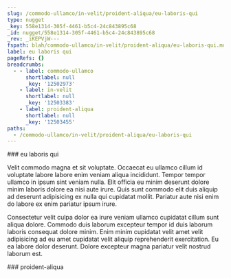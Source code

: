 ```yaml
---
slug: /commodo-ullamco/in-velit/proident-aliqua/eu-laboris-qui
type: nugget
_key: 558e1314-305f-4461-b5c4-24c843895c68
_id: nugget/558e1314-305f-4461-b5c4-24c843895c68
_rev: _iKEPVjW---
fspath: blah/commodo-ullamco/in-velit/proident-aliqua/eu-laboris-qui.md
label: eu laboris qui
pageRefs: {}
breadcrumbs:
  - - label: commodo-ullamco
      shortlabel: null
      _key: '12502973'
    - label: in-velit
      shortlabel: null
      _key: '12503383'
    - label: proident-aliqua
      shortlabel: null
      _key: '12503455'
paths:
  - /commodo-ullamco/in-velit/proident-aliqua/eu-laboris-qui
---
```


<NuggetArea>
<Nugget slug="/commodo-ullamco/in-velit/proident-aliqua/eu-laboris-qui" type="nugget" _key="558e1314-305f-4461-b5c4-24c843895c68" _id="nugget/558e1314-305f-4461-b5c4-24c843895c68" _rev="_iKEPVjW---" fspath="blah/commodo-ullamco/in-velit/proident-aliqua/eu-laboris-qui.md" label="eu laboris qui" paths="/commodo-ullamco/in-velit/proident-aliqua/eu-laboris-qui">
<NuggetBody>
### eu laboris qui

Velit commodo magna et sit voluptate. Occaecat eu ullamco cillum id voluptate labore labore enim veniam aliqua incididunt. Tempor tempor ullamco in ipsum sint veniam nulla. Elit officia eu minim deserunt dolore minim laboris dolore ea nisi aute irure. Quis sunt commodo elit duis aliquip ad deserunt adipisicing ex nulla qui cupidatat mollit. Pariatur aute nisi enim do labore ex enim pariatur ipsum irure.

Consectetur velit culpa dolor ea irure veniam ullamco cupidatat cillum sunt aliqua dolore. Commodo duis laborum excepteur tempor id duis laborum laboris consequat dolore minim. Enim minim cupidatat velit amet velit adipisicing ad eu amet cupidatat velit aliquip reprehenderit exercitation. Eu ea labore dolor deserunt. Dolore excepteur magna pariatur velit nostrud laborum est.

</NuggetBody>
<Breadcrumbs>
<Crumbs>
<Crumb _key="12502973" label="commodo-ullamco" /><Crumb _key="12503383" label="in-velit" /><Crumb _key="12503455" label="proident-aliqua" />
</Crumbs>
</Breadcrumbs>
</Nugget>

<NuggetsInbound>
</NuggetsInbound>
<NuggetsOutbound>
</NuggetsOutbound>
</NuggetArea>
<PassagesInbound>
<Passage direction="inbound" type="passage" _key="12503455" _id="passage/12503455" _rev="_iKEPVjS---" label="proident-aliqua" passage="proident-aliqua" fspath="blah/commodo-ullamco/in-velit/proident-aliqua" paths="/commodo-ullamco/in-velit/proident-aliqua" slug="/commodo-ullamco/in-velit/proident-aliqua">
<NuggetBody>
### proident-aliqua

</NuggetBody>
<Breadcrumbs>
<Crumbs>
<Crumb _key="12502973" label="commodo-ullamco" /><Crumb _key="12503383" label="in-velit" />
</Crumbs>
</Breadcrumbs>
</Passage>

</PassagesInbound>
<PassagesOutbound>
</PassagesOutbound>